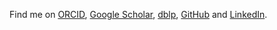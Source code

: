 Find me on [ORCID](https://orcid.org/0000-0001-9784-9841), [Google
Scholar](https://scholar.google.com/citations?hl=fr&user=zDRg7b4AAAAJ),
[dblp](https://dblp.org/pid/300/9053.html), [GitHub](https://github.com/anthonydugois) and
[LinkedIn](https://www.linkedin.com/in/anthonydugois/).
